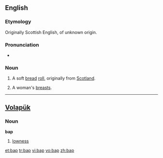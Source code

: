 {{also|bắp}}
==English==

===Etymology===
Originally Scottish English, of unknown origin.

===Pronunciation===
* {{IPA|/bæp/}}

===Noun===
{{en-noun}}

# A soft [[bread]] [[roll]], originally from [[Scotland]].
# {{context|British|slang|in plural}} A woman's [[breasts]].

----

==[[Volapük]]==

===Noun===
'''bap'''

# [[lowness]]

[[et:bap]]
[[tr:bap]]
[[vi:bap]]
[[vo:bap]]
[[zh:bap]]